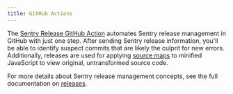 ```yaml
---
title: GitHub Actions
---
```


The [Sentry Release GitHub Action](https://github.com/marketplace/actions/sentry-release) automates Sentry release management in GitHub with just one step. After sending Sentry release information, you'll be able to identify suspect commits that are likely the culprit for new errors. Additionally, releases are used for applying [source maps](/platforms/javascript/sourcemaps/) to minified JavaScript to view original, untransformed source code.

For more details about Sentry release management concepts, see the full documentation on [releases](/workflow/releases/).
